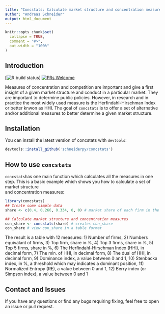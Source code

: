 ---
title: "Concstats: Calculate market structure and concentration measures"
author: "Andreas Schneider"
output: html_document
---

<!-- README.md is generated from README.Rmd. Please edit that file -->

```{r, include = FALSE}
knitr::opts_chunk$set(
  collapse = TRUE,
  comment = "#>",
  out.width = "100%"
)
```

## Introduction

<!-- badges: start -->
[![R build status](https://github.com/schneiderpy/concstats/workflows/R-CMD-check/badge.svg)]
[![PRs Welcome](https://img.shields.io/badge/PRs-welcome-brightgreen.svg?style=plastic)](https://github.com/schneiderpy/concstats/pulls)
<!-- badges: end -->

Measures of concentration and competition are important and give a first insight of a given market structure and conduct in a particular market. They are important to determine public policies. However, in research and in practice the most widely used measure is the Herfindahl-Hirschman Index or better knwon as HHI. 
The goal of `concstats` is to offer a set of alternative and/or additional measures to better determine a given market structure. 

## Installation

You can install the latest version of concstats 
with `devtools`:

``` r
devtools::install_github('schneiderpy/concstats')
```

## How to use `concstats`

`concstats`has one main function which calculates all the measures in one step.
This is a basic example which shows you how to calculate a set of market structure  
and concentration measures:

```{r, eval=TRUE, echo=TRUE}
library(concstats)
## Create some simple data
share <- c(0.4, 0.266, 0.334, 0, 0) # market share of each firm in the market (should sum up to 1)

## Calculate market structure and concentration measures
con_share <- concstats(share) # creates con_share
con_share # view con_share in a table format
```

The result is a table with 12 measures:
1) Number of firms,
2) Numbers equivalant of firms,
3) Top firm, share in %,
4) Top 3 firms, share in %,
5) Top 5 firms, share in %,
6) The Herfindahl-Hirschman Index (HHI), in decimal form,
7) The min. of HHI, in decimal form,
8) The dual of HHI, in decimal form,
9) Dominance index, a value between 0 and 1,
10) Stenbacka index, in %, a threshold which may indicates a dominant position,
11) Normalized Entropy (RE), a value between 0 and 1,
12) Berry index (or Simpson index), a value between 0 and 1

## Contact and Issues

If you have any questions or find any bugs requiring fixing, feel free to open an issue or pull request.

